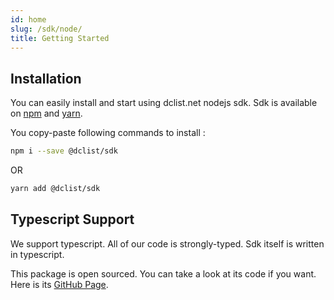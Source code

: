 ```yaml
---
id: home
slug: /sdk/node/
title: Getting Started
---
```


## Installation

You can easily install and start using dclist.net nodejs sdk. Sdk is available on [npm](https://www.npmjs.com/) and [yarn](https://classic.yarnpkg.com).

You copy-paste following commands to install :


```bash
npm i --save @dclist/sdk
```

OR

```bash
yarn add @dclist/sdk
```

## Typescript Support

We support typescript. All of our code is strongly-typed. Sdk itself is written in typescript.

This package is open sourced. You can take a look at its code if you want. Here is its [GitHub Page](https://github.com/dclist/node-sdk).

